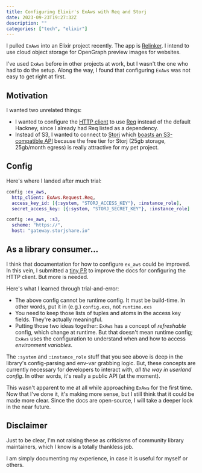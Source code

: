 ```yaml
---
title: Configuring Elixir's ExAws with Req and Storj
date: 2023-09-23T19:27:32Z
description: ""
categories: ["tech", "elixir"]
---
```


I pulled `ExAws` into an Elixir project recently. The app is [Relinker](https://relinker.app).
I intend to use cloud object storage for OpenGraph preview images for websites.

I've used `ExAws` before in other projects at work, but I wasn't the one who had to do the setup.
Along the way, I found that configuring `ExAws` was not easy to get right at first.

## Motivation

I wanted two unrelated things:

- I wanted to configure the [HTTP client](https://hexdocs.pm/ex_aws/ExAws.Request.HttpClient.html) to use [Req](https://hexdocs.pm/req/readme.html) instead of the default Hackney, since I already had Req listed as a dependency.
- Instead of S3, I wanted to connect to [Storj](https://www.storj.io/) which
  [boasts an S3-compatible API](https://docs.storj.io/dcs/api/s3/s3-compatibility)
  because the free tier for Storj (25gb storage, 25gb/month egress) is really attractive for my pet project.

## Config

Here's where I landed after much trial:

```elixir
config :ex_aws,
  http_client: ExAws.Request.Req,
  access_key_id: [{:system, "STORJ_ACCESS_KEY"}, :instance_role],
  secret_access_key: [{:system, "STORJ_SECRET_KEY"}, :instance_role]

config :ex_aws, :s3,
  scheme: "https://",
  host: "gateway.storjshare.io"
```

## As a library consumer...

I think that documentation for how to configure `ex_aws` could be improved.
In this vein, I submitted a [tiny PR](https://github.com/ex-aws/ex_aws/pull/995/files)
to improve the docs for configuring the HTTP client. But more is needed.

Here's what I learned through trial-and-error:

- The above config cannot be runtime config. It must be build-time. In other words, put it in (e.g.) `config.exs`, not `runtime.exs`
- You need to keep those lists of tuples and atoms in the access key fields. They're actually meaningful.
- Putting those two ideas together: `ExAws` has a concept of _refreshable_ config, which change at runtime. But that doesn't mean runtime config; `ExAws` uses the configuration to understand when and how to access _environment variables_.

The `:system` and `:instance_role` stuff that you see above is deep in the library's config-parsing and env-var grabbing logic. But, these concepts are currently necessary for developers to interact with, _all the way in userland config_. In other words, it's really a public API (at the moment).

This wasn't apparent to me at all while approaching `ExAws` for the first time.
Now that I've done it, it's making more sense, but I still think that it could be made more clear.
Since the docs are open-source, I will take a deeper look in the near future.

## Disclaimer

Just to be clear, I'm not raising these as criticisms of community library maintainers,
which I know is a totally thankless job.

I am simply documenting my experience, in case it is useful for myself or others.
